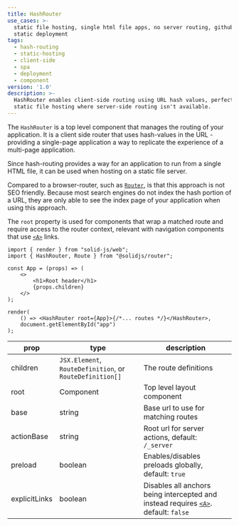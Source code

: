 ```yaml
---
title: HashRouter
use_cases: >-
  static file hosting, single html file apps, no server routing, github pages,
  static deployment
tags:
  - hash-routing
  - static-hosting
  - client-side
  - spa
  - deployment
  - component
version: '1.0'
description: >-
  HashRouter enables client-side routing using URL hash values, perfect for
  static file hosting where server-side routing isn't available.
---
```


The `HashRouter` is a top level component that manages the routing of your application.
It is a client side router that uses hash-values in the URL - providing a single-page application a way to replicate the experience of a multi-page application.

Since hash-routing provides a way for an application to run from a single HTML file, it can be used when hosting on a static file server.

Compared to a browser-router, such as [`Router`](/solid-router/reference/components/router), is that this approach is not SEO friendly.
Because most search engines do not index the hash portion of a URL, they are only able to see the index page of your application when using this approach.

The `root` property is used for components that wrap a matched route and require access to the router context, relevant with navigation components that use [`<A>`](/solid-router/reference/components/a) links.

```tsx
import { render } from "solid-js/web";
import { HashRouter, Route } from "@solidjs/router";

const App = (props) => (
	<>
		<h1>Root header</h1>
		{props.children}
	</>
);

render(
	() => <HashRouter root={App}>{/*... routes */}</HashRouter>,
	document.getElementById("app")
);
```

| prop          | type                                                     | description                                                                         |
| ------------- | -------------------------------------------------------- | ----------------------------------------------------------------------------------- |
| children      | `JSX.Element`, `RouteDefinition`, or `RouteDefinition[]` | The route definitions                                                               |
| root          | Component                                                | Top level layout component                                                          |
| base          | string                                                   | Base url to use for matching routes                                                 |
| actionBase    | string                                                   | Root url for server actions, default: `/_server`                                    |
| preload       | boolean                                                  | Enables/disables preloads globally, default: `true`                                 |
| explicitLinks | boolean                                                  | Disables all anchors being intercepted and instead requires [`<A>`](/solid-router/reference/components/a). default: `false` |
